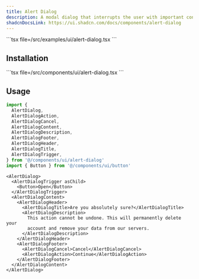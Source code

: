 ```yaml
---
title: Alert Dialog
description: A modal dialog that interrupts the user with important content and expects a response.
shadcnDocsLink: https://ui.shadcn.com/docs/components/alert-dialog
---
```


<ComponentPreview component="alert-dialog">
  ```tsx file=<rootDir>/src/examples/ui/alert-dialog.tsx
  ```
</ComponentPreview>

## Installation

<Installation component="alert-dialog">
  ```tsx file=<rootDir>/src/components/ui/alert-dialog.tsx
  ```
</Installation>

## Usage

```ts
import {
  AlertDialog,
  AlertDialogAction,
  AlertDialogCancel,
  AlertDialogContent,
  AlertDialogDescription,
  AlertDialogFooter,
  AlertDialogHeader,
  AlertDialogTitle,
  AlertDialogTrigger,
} from '@/components/ui/alert-dialog'
import { Button } from '@/components/ui/button'
```

```tsx
<AlertDialog>
  <AlertDialogTrigger asChild>
    <Button>Open</Button>
  </AlertDialogTrigger>
  <AlertDialogContent>
    <AlertDialogHeader>
      <AlertDialogTitle>Are you absolutely sure?</AlertDialogTitle>
      <AlertDialogDescription>
        This action cannot be undone. This will permanently delete your
        account and remove your data from our servers.
      </AlertDialogDescription>
    </AlertDialogHeader>
    <AlertDialogFooter>
      <AlertDialogCancel>Cancel</AlertDialogCancel>
      <AlertDialogAction>Continue</AlertDialogAction>
    </AlertDialogFooter>
  </AlertDialogContent>
</AlertDialog>
```